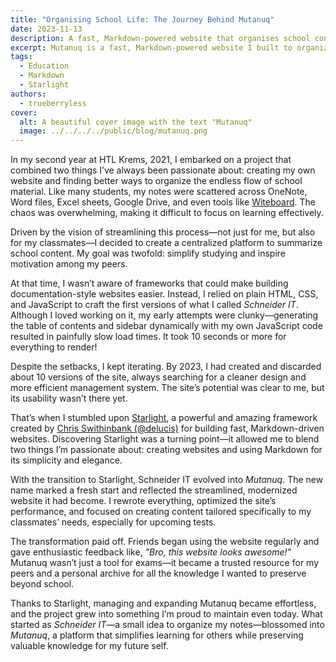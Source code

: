```yaml
---
title: "Organising School Life: The Journey Behind Mutanuq"
date: 2023-11-13
description: A fast, Markdown-powered website that organises school content, simplifies learning and supports educational growth.
excerpt: Mutanuq is a fast, Markdown-powered website I built to organize school content, streamline studying, and create a reliable resource for classmates and myself.
tags:
  - Education
  - Markdown
  - Starlight
authors:
  - trueberryless
cover:
  alt: A beautiful cover image with the text "Mutanuq"
  image: ../../../../public/blog/mutanuq.png
---
```


In my second year at HTL Krems, 2021, I embarked on a project that combined two things I’ve always been passionate about: creating my own website and finding better ways to organize the endless flow of school material. Like many students, my notes were scattered across OneNote, Word files, Excel sheets, Google Drive, and even tools like [Witeboard](https://witeboard.com/). The chaos was overwhelming, making it difficult to focus on learning effectively.

Driven by the vision of streamlining this process—not just for me, but also for my classmates—I decided to create a centralized platform to summarize school content. My goal was twofold: simplify studying and inspire motivation among my peers.

At that time, I wasn’t aware of frameworks that could make building documentation-style websites easier. Instead, I relied on plain HTML, CSS, and JavaScript to craft the first versions of what I called *Schneider IT*. Although I loved working on it, my early attempts were clunky—generating the table of contents and sidebar dynamically with my own JavaScript code resulted in painfully slow load times. It took 10 seconds or more for everything to render!

Despite the setbacks, I kept iterating. By 2023, I had created and discarded about 10 versions of the site, always searching for a cleaner design and more efficient management system. The site’s potential was clear to me, but its usability wasn’t there yet.

That’s when I stumbled upon [Starlight](https://starlight.astro.build/), a powerful and amazing framework created by [Chris Swithinbank (@delucis)](https://github.com/delucis) for building fast, Markdown-driven websites. Discovering Starlight was a turning point—it allowed me to blend two things I’m passionate about: creating websites and using Markdown for its simplicity and elegance.

With the transition to Starlight, Schneider IT evolved into *Mutanuq*. The new name marked a fresh start and reflected the streamlined, modernized website it had become. I rewrote everything, optimized the site’s performance, and focused on creating content tailored specifically to my classmates’ needs, especially for upcoming tests.

The transformation paid off. Friends began using the website regularly and gave enthusiastic feedback like, *"Bro, this website looks awesome!"* Mutanuq wasn’t just a tool for exams—it became a trusted resource for my peers and a personal archive for all the knowledge I wanted to preserve beyond school.

Thanks to Starlight, managing and expanding Mutanuq became effortless, and the project grew into something I’m proud to maintain even today. What started as *Schneider IT*—a small idea to organize my notes—blossomed into *Mutanuq*, a platform that simplifies learning for others while preserving valuable knowledge for my future self.
